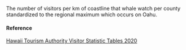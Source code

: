 The number of visitors per km of coastline that whale watch per county standardized to the regional maximum which occurs on Oahu.

#### Reference

[Hawaii Tourism Authority Visitor Statistic Tables 2020](http://www.hawaiitourismauthority.org/research/reports/visitor-satisfaction/)